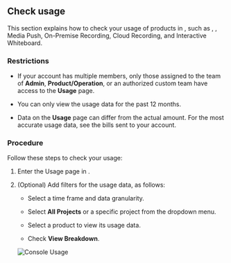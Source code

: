 
## Check usage

This section explains how to check your usage of <Vg k="COMPANY" /> products in <Vg k="CONSOLE" />, such as <Vg k="ILS" />, <Vg k="BS" />, Media Push, On-Premise Recording, Cloud Recording, and Interactive Whiteboard.

### Restrictions

-   If your account has multiple members, only those assigned to the team of **Admin**, **Product/Operation**, or an authorized custom team have access to the **Usage** page.

-   You can only view the usage data for the past 12 months.

-   Data on the **Usage** page can differ from the actual amount. For the most accurate usage data, see the bills sent to your account.

### Procedure

Follow these steps to check your usage:

1.  Enter the <Link to="{{Global.AGORA_CONSOLE_URL}}/usage">Usage</Link> page in <Vg k="CONSOLE" />.

2.  (Optional) Add filters for the usage data, as follows:

    - Select a time frame and data granularity.

    - Select **All Projects** or a specific project from the dropdown menu.

    - Select a product to view its usage data.

    - Check **View Breakdown**.

    ![Console Usage](/images/common/console-usage-details.png)
